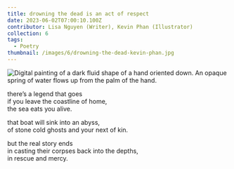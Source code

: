 ```yaml
---
title: drowning the dead is an act of respect
date: 2023-06-02T07:00:10.100Z
contributor: Lisa Nguyen (Writer), Kevin Phan (Illustrator)
collection: 6
tags:
  - Poetry
thumbnail: /images/6/drowning-the-dead-kevin-phan.jpg
---
```


<img src="/images/6/drowning-the-dead-kevin-phan.jpg" 
  alt="Digital painting of a dark fluid shape of a hand oriented down. An opaque spring of water flows up from the palm of the hand." 
  class="w450" />

there’s a legend that goes<br />
if you leave the coastline of home,<br />
the sea eats you alive.

that boat will sink into an abyss,<br />
of stone cold ghosts and your next of kin.

but the real story ends<br />
in casting their corpses back into the depths,<br />
in rescue and mercy.
